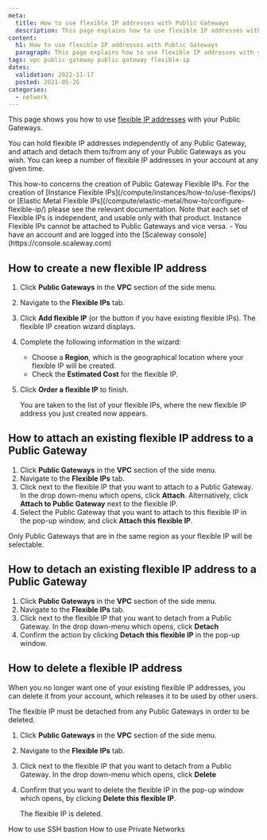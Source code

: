 ```yaml
---
meta:
  title: How to use flexible IP addresses with Public Gateways
  description: This page explains how to use flexible IP addresses with your Public Gateways
content:
  h1: How to use flexible IP addresses with Public Gateways
  paragraph: This page explains how to use flexible IP addresses with your Public Gateways
tags: vpc public-gateway public gateway flexible-ip 
dates:
  validation: 2022-11-17
  posted: 2021-05-26
categories:
  - network
---
```


This page shows you how to use [flexible IP addresses](/network/vpc/concepts#flexible-ip) with your Public Gateways.

You can hold flexible IP addresses independently of any Public Gateway, and attach and detach them to/from any of your Public Gateways as you wish. You can keep a number of flexible IP addresses in your account at any given time. 

<Message type="important">
  This how-to concerns the creation of Public Gateway Flexible IPs. For the creation of [Instance Flexible IPs](/compute/instances/how-to/use-flexips/) or [Elastic Metal Flexible IPs](/compute/elastic-metal/how-to/configure-flexible-ip/) please see the relevant documentation. Note that each set of Flexible IPs is independent, and usable only with that product. Instance Flexible IPs cannot be attached to Public Gateways and vice versa.
</Message>

<Message type="requirement">
  - You have an account and are logged into the [Scaleway console](https://console.scaleway.com)
</Message>

## How to create a new flexible IP address

1. Click **Public Gateways** in the **VPC** section of the side menu.
2. Navigate to the **Flexible IPs** tab.
    <Lightbox src="scaleway-flex-ips.webp" alt="" />
3. Click **Add flexible IP** (or the <Icon name="plus" /> button if you have existing flexible IPs). The flexible IP creation wizard displays.
4. Complete the following information in the wizard:
    - Choose a **Region**, which is the geographical location where your flexible IP will be created.
    - Check the **Estimated Cost** for the flexible IP.
5. Click **Order a flexible IP** to finish.

    You are taken to the list of your flexible IPs, where the new flexible IP address you just created now appears.

## How to attach an existing flexible IP address to a Public Gateway

1. Click **Public Gateways** in the **VPC** section of the side menu.
2. Navigate to the **Flexible IPs** tab.
3. Click <Icon name="more"/> next to the flexible IP that you want to attach to a Public Gateway. In the drop down-menu which opens, click **Attach**. Alternatively, click **Attach to Public Gateway** next to the flexible IP.
    <Lightbox src="scaleway-attach-flexip-gw.webp" alt="" />
4. Select the Public Gateway that you want to attach to this flexible IP in the pop-up window, and click **Attach this flexible IP**. 
    <Lightbox src="scaleway-attach-flexip-gw2.webp" alt="" />

<Message type="note">
  Only Public Gateways that are in the same region as your flexible IP will be selectable.
</Message>

## How to detach an existing flexible IP address to a Public Gateway

1. Click **Public Gateways** in the **VPC** section of the side menu.
2. Navigate to the **Flexible IPs** tab.
3. Click <Icon name="more"/> next to the flexible IP that you want to detach from a Public Gateway. In the drop down-menu which opens, click **Detach**
4. Confirm the action by clicking **Detach this flexible IP** in the pop-up window. 

## How to delete a flexible IP address

When you no longer want one of your existing flexible IP addresses, you can delete it from your account, which releases it to be used by other users.

<Message type="important">
  The flexible IP must be detached from any Public Gateways in order to be deleted.
</Message>

1. Click **Public Gateways** in the **VPC** section of the side menu.
2. Navigate to the **Flexible IPs** tab.
3. Click <Icon name="more"/> next to the flexible IP that you want to detach from a Public Gateway. In the drop down-menu which opens, click **Delete**
4. Confirm that you want to delete the flexible IP in the pop-up window which opens, by clicking **Delete this flexible IP**.

    The flexible IP is deleted.


<Navigation title="See Also">
  <PreviousButton to="/network/vpc/how-to/use-ssh-bastion/">How to use SSH bastion</PreviousButton>
  <NextButton to="/network/vpc/how-to/use-private-networks/">How to use Private Networks</NextButton>
</Navigation>
